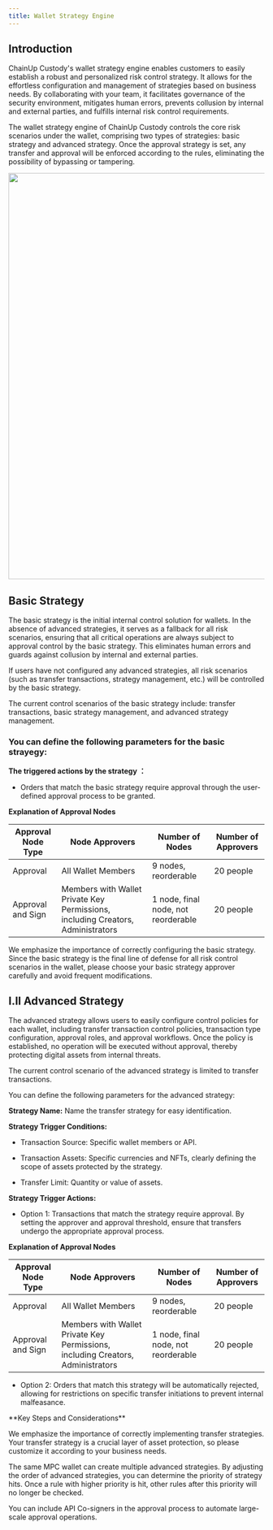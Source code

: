 ```yaml
---
title: Wallet Strategy Engine 
---
```


## Introduction
ChainUp Custody's wallet strategy engine enables customers to easily establish a robust and personalized risk control strategy. It allows for the effortless configuration and management of strategies based on business needs. By collaborating with your team, it facilitates governance of the security environment, mitigates human errors, prevents collusion by internal and external parties, and fulfills internal risk control requirements.

The wallet strategy engine of ChainUp Custody controls the core risk scenarios under the wallet, comprising two types of strategies: basic strategy and advanced strategy. Once the approval strategy is set, any transfer and approval will be enforced according to the rules, eliminating the possibility of bypassing or tampering.


<div className="w-full flex items-center justify-center">
    <img src="/en/images/help-center/strategy-engine1en.PNG" width="800"/>
</div>





## Basic Strategy

The basic strategy is the initial internal control solution for wallets. In the absence of advanced strategies, it serves as a fallback for all risk scenarios, ensuring that all critical operations are always subject to approval control by the basic strategy. This eliminates human errors and guards against collusion by internal and external parties.

If users have not configured any advanced strategies, all risk scenarios (such as transfer transactions, strategy management, etc.) will be controlled by the basic strategy.


 
<Note>
The current control scenarios of the basic strategy include: transfer transactions, basic strategy management, and advanced strategy management.


 
</Note>

### You can define the following parameters for the basic strayegy:
 
**The triggered actions by the strategy ：**

* Orders that match the basic strategy require approval through the user-defined approval process to be granted.




**Explanation of Approval Nodes**



| Approval Node Type | Node Approvers | Number of Nodes | Number of Approvers |
| ------- | ------- |------- |------ |
| Approval | All Wallet Members | 9 nodes, reorderable | 20 people |
| Approval and Sign | Members with Wallet Private Key Permissions, including Creators, Administrators | 1 node, final node, not reorderable | 20 people |

<Warning>
We emphasize the importance of correctly configuring the basic strategy. Since the basic strategy is the final line of defense for all risk control scenarios in the wallet, please choose your basic strategy approver carefully and avoid frequent modifications.


 </Warning>

##  I.II Advanced Strategy
 
The advanced strategy allows users to easily configure control policies for each wallet, including transfer transaction control policies, transaction type configuration, approval roles, and approval workflows. Once the policy is established, no operation will be executed without approval, thereby protecting digital assets from internal threats.


 <Note>
The current control scenario of the advanced strategy is limited to transfer transactions.

 
</Note>

  

You can define the following parameters for the advanced strategy:
 
**Strategy Name:** Name the transfer strategy for easy identification.
 
**Strategy Trigger Conditions:**
 
* Transaction Source: Specific wallet members or API.

* Transaction Assets: Specific currencies and NFTs, clearly defining the scope of assets protected by the strategy.

* Transfer Limit: Quantity or value of assets.
 
**Strategy Trigger Actions:**
 
* Option 1: Transactions that match the strategy require approval. By setting the approver and approval threshold, ensure that transfers undergo the appropriate approval process.
 
**Explanation of Approval Nodes**

| Approval Node Type | Node Approvers | Number of Nodes | Number of Approvers |
| ------- | ------- |------- |------ |
| Approval | All Wallet Members | 9 nodes, reorderable | 20 people |
| Approval and Sign | Members with Wallet Private Key Permissions, including Creators, Administrators | 1 node, final node, not reorderable | 20 people |


 
* Option 2: Orders that match this strategy will be automatically rejected, allowing for restrictions on specific transfer initiations to prevent internal malfeasance.

<Warning>
**Key Steps and Considerations**

We emphasize the importance of correctly implementing transfer strategies. Your transfer strategy is a crucial layer of asset protection, so please customize it according to your business needs.

The same MPC wallet can create multiple advanced strategies. By adjusting the order of advanced strategies, you can determine the priority of strategy hits. Once a rule with higher priority is hit, other rules after this priority will no longer be checked.

You can include API Co-signers in the approval process to automate large-scale approval operations.
</Warning>